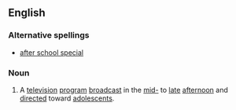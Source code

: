 ==English==
{{wikipedia}}
===Alternative spellings===
*[[after school special]]
===Noun===
{{en-noun|sg=[[after]]-[[school]] [[special]]}}
#A [[television]] [[program]] [[broadcast]] in the [[mid-]] to [[late]] [[afternoon]] and [[direct]]ed toward [[adolescent]]s.